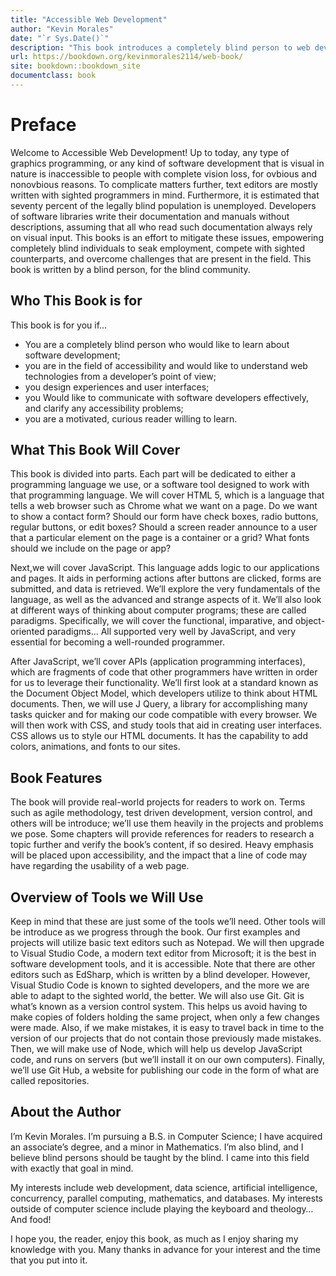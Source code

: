 ```yaml
---
title: "Accessible Web Development"
author: "Kevin Morales"
date: "`r Sys.Date()`"
description: "This book introduces a completely blind person to web development using HTML, CSS, and JavaScript."
url: https://bookdown.org/kevinmorales2114/web-book/
site: bookdown::bookdown_site
documentclass: book
---
```


# Preface {-}

Welcome to Accessible Web Development! Up to today, any type of graphics programming, or any kind of software development that is visual in nature is inaccessible to people with complete vision loss, for ovbious and nonovbious reasons. To complicate matters further, text editors are mostly written with sighted programmers in mind. Furthermore, it is estimated that seventy percent of the legally blind population is unemployed. Developers of software libraries write their documentation and manuals without descriptions, assuming that all who read such documentation always rely on visual input. This books is an effort to mitigate these issues, empowering completely blind individuals to seak employment, compete with sighted counterparts, and overcome challenges that are present in the field. This book is written by a blind person, for the blind community.

## Who This Book is for{-}

This book is for you if...

* You are a completely blind person who would like to learn about software development;
* you are in the field of accessibility and would like to understand web technologies from a developer's point of view;
* you design experiences and user interfaces;
* you Would like to communicate with software developers effectively, and clarify any accessibility problems;
* you are a motivated, curious reader willing to learn.

## What This Book Will Cover {-}

This book is divided into parts. Each part will be dedicated to either a programming language we use, or a software tool designed to work with that programming language. We will cover HTML 5, which is a language that tells a web browser such as Chrome what we want on a page. Do we want to show a contact form? Should our form have check boxes, radio buttons, regular buttons, or edit boxes? Should a screen reader announce to a user that a particular element on the page is a container or a grid? What fonts should we include on the page or app?

Next,we will cover JavaScript. This language adds logic to our applications and pages. It aids in performing actions after buttons are clicked, forms are submitted, and data is retrieved. We'll explore the very fundamentals of the language, as well as the advanced and strange aspects of it. We'll also look at different ways of thinking about computer programs; these are called paradigms. Specifically, we will cover the functional, imparative, and object-oriented paradigms... All supported very well by JavaScript, and very essential for becoming a well-rounded programmer.

After JavaScript, we'll cover APIs (application programming interfaces), which are fragments of code that other programmers have written in order for us to leverage their functionality. We'll first look at a standard known as the Document Object Model, which developers utilize to think about HTML documents. Then, we will use J Query, a library for accomplishing many tasks quicker and for making our code compatible with every browser.
We will then work with CSS, and study tools that aid in creating user interfaces. CSS allows us to style our HTML documents. It has the capability to add colors, animations, and fonts to our sites.

## Book Features{-}

The book will provide real-world projects for readers to work on. Terms such as agile methodology, test driven development, version control, and others will be introduce; we'll use them heavily in the projects and problems we pose.
Some chapters will provide references for readers to research a topic further and verify the book's content, if so desired. Heavy emphasis will be placed upon accessibility, and the impact that a line of code may have regarding the usability of a web page.

## Overview of Tools we Will Use{-}

Keep in mind that these are just some of the tools we'll need. Other tools will be introduce as we progress through the book. Our first examples and projects will utilize basic text editors such as Notepad. We will then upgrade to Visual Studio Code, a modern text editor from Microsoft; it is the best in software development tools, and it is accessible.
Note that there are other editors such as EdSharp, which is written by a blind developer. However, Visual Studio Code is known to sighted developers, and the more we are able to adapt to the sighted world, the better.
We will also use Git. Git is what's known as a version control system. This helps us avoid having to make copies of folders holding the same project, when only a few changes were made. Also, if we make mistakes, it is easy to travel back in time to the version of our projects that do not contain those previously made mistakes.
Then, we will make use of Node, which will help us develop JavaScript code, and runs on servers (but we'll install it on our own computers). Finally, we'll use Git Hub, a website for publishing our code in the form of what are called repositories.

## About the Author{-}

I'm Kevin Morales. I'm pursuing a B.S. in Computer Science; I have acquired an associate's degree, and a minor in Mathematics. I'm also blind, and I believe blind persons should be taught by the blind. I came into this field with exactly that goal in mind.

My interests include web development, data science, artificial intelligence, concurrency, parallel computing, mathematics, and databases. My interests outside of computer science include playing the keyboard and theology... And food!

I hope you, the reader, enjoy this book, as much as I enjoy sharing my knowledge with you. Many thanks in advance for your interest and the time that you put into it.
